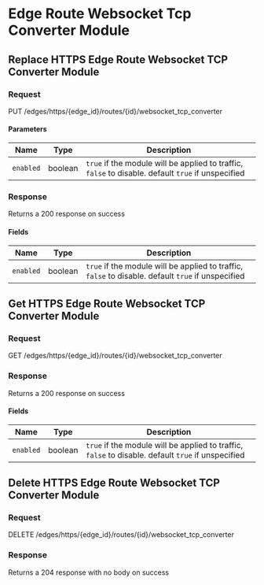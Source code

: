 
# Edge Route Websocket Tcp Converter Module

## Replace HTTPS Edge Route Websocket TCP Converter Module

### Request

PUT /edges/https/\{edge_id\}/routes/\{id\}/websocket_tcp_converter

<EdgeRouteWebsocketTCPConverterModuleReplaceRequest />

#### Parameters

| Name      | Type    | Description                                                                                        |
| --------- | ------- | -------------------------------------------------------------------------------------------------- |
| `enabled` | boolean | `true` if the module will be applied to traffic, `false` to disable. default `true` if unspecified |

### Response

Returns a 200 response on success

<EdgeRouteWebsocketTCPConverterModuleReplaceResponse />

#### Fields

| Name      | Type    | Description                                                                                        |
| --------- | ------- | -------------------------------------------------------------------------------------------------- |
| `enabled` | boolean | `true` if the module will be applied to traffic, `false` to disable. default `true` if unspecified |

## Get HTTPS Edge Route Websocket TCP Converter Module

### Request

GET /edges/https/\{edge_id\}/routes/\{id\}/websocket_tcp_converter

<EdgeRouteWebsocketTCPConverterModuleGetRequest />

### Response

Returns a 200 response on success

<EdgeRouteWebsocketTCPConverterModuleGetResponse />

#### Fields

| Name      | Type    | Description                                                                                        |
| --------- | ------- | -------------------------------------------------------------------------------------------------- |
| `enabled` | boolean | `true` if the module will be applied to traffic, `false` to disable. default `true` if unspecified |

## Delete HTTPS Edge Route Websocket TCP Converter Module

### Request

DELETE /edges/https/\{edge_id\}/routes/\{id\}/websocket_tcp_converter

<EdgeRouteWebsocketTCPConverterModuleDeleteRequest />

### Response

Returns a 204 response with no body on success
